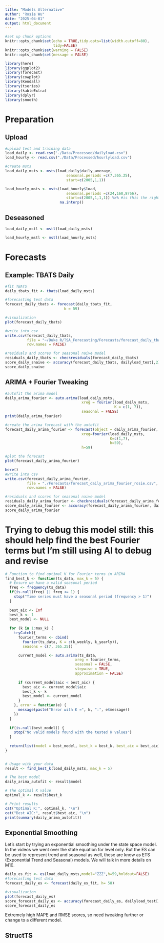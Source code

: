 ```yaml
---
title: "Models Alternative"
author: "Rosie Wu"
date: "2025-04-01"
output: html_document
---
```


```r
#set up chunk options
knitr::opts_chunk$set(echo = TRUE,tidy.opts=list(width.cutoff=80), 
                      tidy=FALSE) 
knitr::opts_chunk$set(warning = FALSE)
knitr::opts_chunk$set(message = FALSE)
```

```r
library(here)
library(ggplot2)
library(forecast)
library(cowplot)
library(Kendall)
library(tseries)
library(kableExtra)
library(dplyr)
library(smooth)
```


# Preparation
## Upload
```r
#upload test and training data
load_daily <- read.csv("./Data/Processed/dailyload.csv")
load_hourly <- read.csv("./Data/Processed/hourlyload.csv")

#create msts
load_daily_msts <- msts(load_daily$daily_average, 
                            seasonal.periods =c(7,365.25),
                            start=c(2005,1,1)) 

load_hourly_msts <- msts(load_hourly$load, 
                            seasonal.periods =c(24,168,8766),
                            start=c(2005,1,1,1)) %>% #is this the right hour?
                         na.interp()
```

## Deseasoned
```r
load_daily_mstl <- mstl(load_daily_msts)

load_hourly_mstl <- mstl(load_hourly_msts)
```


# Forecasts

## Example: TBATS Daily

```r
#fit TBATS
daily_tbats_fit <- tbats(load_daily_msts)

#forecasting test data
forecast_daily_tbats <- forecast(daily_tbats_fit, 
                           h = 59)

#visualization
plot(forecast_daily_tbats)

#write into csv
write.csv(forecast_daily_tbats, 
          file = "~/Duke_R/TSA_Forecasting/Forecasts/forecast_daily_tbats.csv",
          row.names = FALSE)
```
```r
#residuals and scores for seasonal naive model
residuals_daily_tbats <- checkresiduals(forecast_daily_tbats)
score_daily_snaive <- accuracy(forecast_daily_tbats, dailyload_test[,2])
score_daily_snaive
```
## ARIMA + Fourier Tweaking
```r
#autofit the arima model
daily_arima_fourier <- auto.arima(load_daily_msts,
                                   xreg = fourier(load_daily_msts, 
                                                  K = c(1, 7)), 
                                   seasonal = FALSE)
print(daily_arima_fourier)

#create the arima forecast with the autofit
forecast_daily_arima_fourier <- forecast(object = daily_arima_fourier,
                                   xreg=fourier(load_daily_msts,
                                                K=c(1,7),
                                                h=59),
                                   h=59)

#plot the forecast
plot(forecast_daily_arima_fourier)

here()
#write into csv
write.csv(forecast_daily_arima_fourier, 
          file = "./Forecasts/forecast_daily_arima_fourier_rosie.csv",
          row.names = FALSE)
```



```r
#residuals and scores for seasonal naive model
residuals_daily_arima_fourier <- checkresiduals(forecast_daily_arima_fourier)
score_daily_arima_fourier <- accuracy(forecast_daily_arima_fourier, dailyload_test[,2])
score_daily_arima_fourier
```

# Trying to debug this model still: this should help find the best Fourier terms but I'm  still using AI to debug and revise

```r
# Function to find optimal K for Fourier terms in ARIMA
find_best_k <- function(ts_data, max_k = 5) {
  # Ensure we have a valid seasonal period
  freq <- frequency(ts_data)
  if(is.null(freq) || freq <= 1) {
    stop("Time series must have a seasonal period (frequency > 1)")
  }
  
  best_aic <- Inf
  best_k <- 1
  best_model <- NULL
  
  for (k in 1:max_k) {
    tryCatch({
      fourier_terms <- cbind(
        fourier(ts_data, K = c(k_weekly, k_yearly)), 
        seasons = c(7, 365.25))

      current_model <- auto.arima(ts_data,
                                xreg = fourier_terms,
                                seasonal = FALSE,
                                stepwise = TRUE,
                                approximation = FALSE)
      
      if (current_model$aic < best_aic) {
        best_aic <- current_model$aic
        best_k <- k
        best_model <- current_model
      }
    }, error = function(e) {
      message(paste("Error with K =", k, ":", e$message))
    })
  }
  
  if(is.null(best_model)) {
    stop("No valid models found with the tested K values")
  }
  
  return(list(model = best_model, best_k = best_k, best_aic = best_aic))
}
  

# Usage with your data
result <- find_best_k(load_daily_msts, max_k = 5)

# The best model
daily_arima_autofit <- result$model

# The optimal K value
optimal_k <- result$best_k

# Print results
cat("Optimal K:", optimal_k, "\n")
cat("Best AIC:", result$best_aic, "\n")
print(summary(daily_arima_autofit))
```



## Exponential Smoothing

Let's start by trying an exponential smoothing under the state space model. In the videos we went over the state equation for level only. But the ES can be used to represent trend and seasonal as well, these are know as ETS (Exponential Trend and Seasonal) models. We will talk in more details on M10.

```r
daily_es_fit <- es(load_daily_msts,model="ZZZ",h=59,holdout=FALSE)
#forecasting test data
forecast_daily_es <- forecast(daily_es_fit, h= 58)

#visualization
plot(forecast_daily_es)
score_forecast_daily_es <- accuracy(forecast_daily_es, dailyload_test[,2])
score_forecast_daily_es
```
Extremely high MAPE and RMSE scores, so need tweaking further or change to a different model.


## StructTS 


